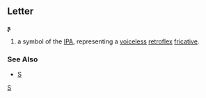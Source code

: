 ==Letter==
'''ʂ'''

#a symbol of the [[IPA]], representing a [[voiceless]] [[retroflex]] [[fricative]].
===See Also===
*[[S]]
[[Category:Latin letters|S]]